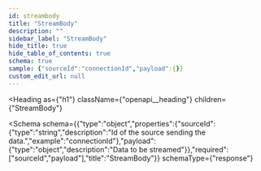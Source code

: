 ```yaml
---
id: streambody
title: "StreamBody"
description: ""
sidebar_label: "StreamBody"
hide_title: true
hide_table_of_contents: true
schema: true
sample: {"sourceId":"connectionId","payload":{}}
custom_edit_url: null
---
```



<Heading
  as={"h1"}
  className={"openapi__heading"}
  children={"StreamBody"}
>
</Heading>





<Schema
  schema={{"type":"object","properties":{"sourceId":{"type":"string","description":"Id of the source sending the data.","example":"connectionId"},"payload":{"type":"object","description":"Data to be streamed"}},"required":["sourceId","payload"],"title":"StreamBody"}}
  schemaType={"response"}
>
  
</Schema>
            
